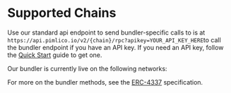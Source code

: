 
# Supported Chains

Use our standard api endpoint to send bundler-specific calls to is at `https://api.pimlico.io/v2/{chain}/rpc?apikey=YOUR_API_KEY_HERE`to call the bundler endpoint if you have an API key. If you need an API key, follow the [Quick Start](https://dashboard.pimlico.io/apikeys) guide to get one.

Our bundler is currently live on the following networks:

<SupportedChains />

For more on the bundler methods, see the [ERC-4337](https://eips.ethereum.org/EIPS/eip-4337) specification.